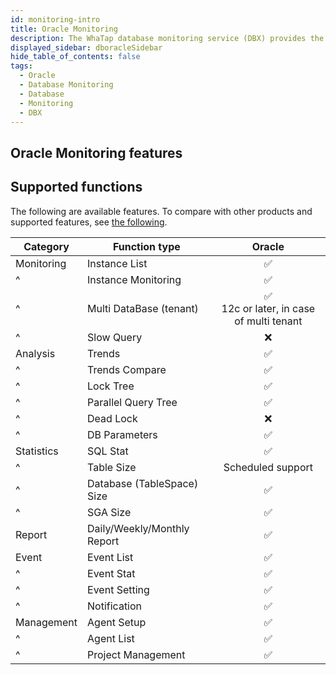 ```yaml
---
id: monitoring-intro
title: Oracle Monitoring
description: The WhaTap database monitoring service (DBX) provides the performance monitoring service by collecting data based on queries.
displayed_sidebar: dboracleSidebar
hide_table_of_contents: false
tags:
  - Oracle
  - Database Monitoring
  - Database
  - Monitoring
  - DBX
---
```




<Dbintroductiondesc /> 

## Oracle Monitoring features

<Xclude product='mysql-rds'>
  <CommonCont />
</Xclude>

<InDoc product='mysql-rds'>
  <RdsCont/>
</InDoc>


<Dbspecification />

## Supported functions

The following are available features. To compare with other products and supported features, see [the following](../support-env#compare-db).

| Category   | Function type               |                                   Oracle                                  |
| ---------- | --------------------------- | :-----------------------------------------------------------------------: |
| Monitoring | Instance List               |                      <span class='emoji-ok'>✅</span>                      |
| ^          | Instance Monitoring         |                      <span class='emoji-ok'>✅</span>                      |
| ^          | Multi DataBase (tenant)     | <span class='emoji-ok'>✅</span><br/>12c or later, in case of multi tenant |
| ^          | Slow Query                  |                      <span class='emoji-no'>❌</span>                      |
| Analysis   | Trends                      |                      <span class='emoji-ok'>✅</span>                      |
| ^          | Trends Compare              |                      <span class='emoji-ok'>✅</span>                      |
| ^          | Lock Tree                   |                      <span class='emoji-ok'>✅</span>                      |
| ^          | Parallel Query Tree         |                      <span class='emoji-ok'>✅</span>                      |
| ^          | Dead Lock                   |                      <span class='emoji-no'>❌</span>                      |
| ^          | DB Parameters               |                      <span class='emoji-ok'>✅</span>                      |
| Statistics | SQL Stat                    |                      <span class='emoji-ok'>✅</span>                      |
| ^          | Table Size                  |                             Scheduled support                             |
| ^          | Database (TableSpace) Size  |                      <span class='emoji-ok'>✅</span>                      |
| ^          | SGA Size                    |                      <span class='emoji-ok'>✅</span>                      |
| Report     | Daily/Weekly/Monthly Report |                      <span class='emoji-ok'>✅</span>                      |
| Event      | Event List                  |                      <span class='emoji-ok'>✅</span>                      |
| ^          | Event Stat                  |                      <span class='emoji-ok'>✅</span>                      |
| ^          | Event Setting               |                      <span class='emoji-ok'>✅</span>                      |
| ^          | Notification                |                      <span class='emoji-ok'>✅</span>                      |
| Management | Agent Setup                 |                      <span class='emoji-ok'>✅</span>                      |
| ^          | Agent List                  |                      <span class='emoji-ok'>✅</span>                      |
| ^          | Project Management          |                      <span class='emoji-ok'>✅</span>                      |
